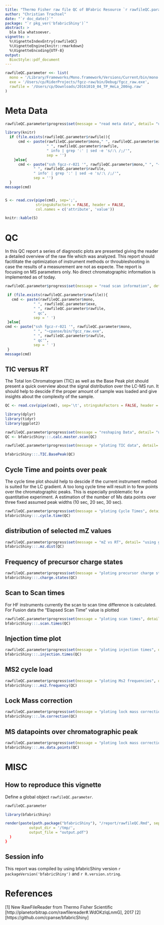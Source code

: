 ```yaml
---
title: "Thermo Fisher raw file QC of BFabric Resource `r rawfileQC.parameter$resourceid`"
author: "Christian Trachsel"
date: "`r doc_date()`"
package: "`r pkg_ver('bfabricShiny')`"
abstract: >
  bla bla whatsoever.
vignette: >
  %\VignetteIndexEntry{rawfileQC}
  %\VignetteEngine{knitr::rmarkdown}
  %\VignetteEncoding{UTF-8}
output: 
  BiocStyle::pdf_document
---
```


```r

rawfileQC.parameter <<- list(
  mono = '/Library/Frameworks/Mono.framework/Versions/Current/bin/mono',
  exe = '/Users/cp/RiderProjects/fgcz-raw/bin/Debug/fgcz_raw.exe',
  rawfile = '/Users/cp/Downloads/20161010_04_TP_HeLa_200ng.raw'
)


```

\newpage

# Meta Data

```r

rawfileQC.parameter$progress$set(message = "read meta data", detail= "using ThermorFileReader", value = 0.1)

library(knitr)
  if (file.exists(rawfileQC.parameter$rawfile)){
      cmd <- paste(rawfileQC.parameter$mono," ", rawfileQC.parameter$exe, 
                   " ", rawfileQC.parameter$rawfile,
                   " info | grep ':' | sed -e 's/:\ /;/'",
                   sep = '')
    }else{
      cmd <- paste("ssh fgcz-r-021 '", rawfileQC.parameter$mono," ", "~cpanse/bin/fgcz_raw.exe", 
             " ", rawfileQC.parameter$rawfile,
             " info' | grep ':' | sed -e 's/:\ /;/'",
             sep = '')
  }
message(cmd)


S <- read.csv(pipe(cmd), sep=';', 
              stringsAsFactors = FALSE, header = FALSE,
              col.names = c('attribute', 'value'))

knitr::kable(S)
```


# QC

In this QC report a series of diagnostic plots are presented giving the reader a detailed overview of the raw file which was analyzed. This report should facitlitate the optimization of instrument methods or throubleshooting in case the results of a measurement are not as expecte. The report is focusing on MS parameters only. No direct chromatographic information is implemented as of today.

```r
rawfileQC.parameter$progress$set(message = "read scan information", detail= "using ThermorFileReader", value = 0.3)

 if (file.exists(rawfileQC.parameter$rawfile)){
   cmd <- paste(rawfileQC.parameter$mono, 
             " ", rawfileQC.parameter$exe, 
             " ", rawfileQC.parameter$rawfile,
             " qc", 
             sep = ' ')
 }else{
cmd <- paste("ssh fgcz-r-021 '", rawfileQC.parameter$mono, 
             " ", "~cpanse/bin/fgcz_raw.exe", 
             " ", rawfileQC.parameter$rawfile,
             " qc'", 
             sep = ' ')
 }
message(cmd)
```

## TIC versus RT
The Total Ion Chromatogram (TIC) as well as the Base Peak plot should present a quick overview about the signal distribution over the LC-MS run. It should help to descide if the proper amount of sample was loaded and give insights about the complexity of the sample.
```r
QC <- read.csv(pipe(cmd), sep='\t', stringsAsFactors = FALSE, header = TRUE)

library(dplyr)
library(tidyr)
library(ggplot2)
```


```r
rawfileQC.parameter$progress$set(message = "reshaping Data", detail= "using magic", value = 0.4)
QC <- bfabricShiny:::.calc.master.scan(QC)

```

```r
rawfileQC.parameter$progress$set(message = "ploting TIC data", detail= "using ggplot2", value = 0.4)

bfabricShiny:::.TIC.BasePeak(QC)
```

## Cycle Time and points over peak

The cycle time plot should help to descide if the current instrument method is suited for the LC gradient. A too long cycle time will result in to few points over the chromatographic peaks. This is especially problematic for a quantitative experiment. A estimation of the number of Ms data points over three fixed assumed peak widths (10 sec, 20 sec, 30 sec). 

```r
rawfileQC.parameter$progress$set(message = "ploting Cycle Times", detail= "using ggplot2", value = 0.4)
bfabricShiny:::.cycle.time(QC)
```

## distribution of selected mZ values

```r
rawfileQC.parameter$progress$set(message = "mZ vs RT", detail= "using ggplot2", value = 0.4)
bfabricShiny:::.mz.dist(QC)
```

## Frequency of precursor charge states

```r
rawfileQC.parameter$progress$set(message = "ploting precursor charge states", detail= "using ggplot2", value = 0.4)
bfabricShiny:::.charge.states(QC)
```

## Scan to Scan times
For HF instruments currently the scan to scan time difference is calculated. For Fusion data the "Elapsed Scan Time" value is 
plotted

```r
rawfileQC.parameter$progress$set(message = "ploting scan times", detail= "using ggplot2", value = 0.4)
bfabricShiny:::.scan.times(QC)
```

## Injection time plot

```r
rawfileQC.parameter$progress$set(message = "ploting injection times", detail= "using ggplot2", value = 0.4)
bfabricShiny:::.injection.times(QC)
```

## MS2 cycle load

```r
rawfileQC.parameter$progress$set(message = "ploting Ms2 frequencies", detail= "using ggplot2", value = 0.4)
bfabricShiny:::.ms2.frequency(QC)
```

## Lock Mass correction

```r
rawfileQC.parameter$progress$set(message = "ploting lock mass corrections", detail= "using ggplot2", value = 0.4)
bfabricShiny:::.lm.correction(QC)
```

## MS datapoints over chromatographic peak

```r
rawfileQC.parameter$progress$set(message = "ploting lock mass corrections", detail= "using ggplot2", value = 0.4)
bfabricShiny:::.ms.data.points(QC)
```

\newpage

# MISC

## How to reproduce this vignette

Define a global object `rawfileQC.parameter`.

```r
rawfileQC.parameter
```

```r
library(bfabricShiny)

render(paste(path.package("bfabricShiny"), "/report/rawfileQC.Rmd", sep='/'),
           output_dir = '/tmp/',
           output_file = "output.pdf")
  )
}
```
## Session info

This report was compiled by using bfabricShiny version `r packageVersion('bfabricShiny')` and `r R.version.string`.

# References

[1] New RawFileReader from Thermo Fisher Scientific [http://planetorbitrap.com/rawfilereader#.WdOKzIqLnmG], 2017
[2] [https://github.com/cpanse/bfabricShiny]
